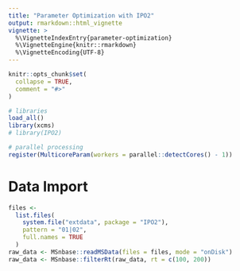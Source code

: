 ```yaml
---
title: "Parameter Optimization with IPO2"
output: rmarkdown::html_vignette
vignette: >
  %\VignetteIndexEntry{parameter-optimization}
  %\VignetteEngine{knitr::rmarkdown}
  %\VignetteEncoding{UTF-8}
---
```


```r
knitr::opts_chunk$set(
  collapse = TRUE,
  comment = "#>"
)
```

```r
# libraries
load_all()
library(xcms)
# library(IPO2)

# parallel processing
register(MulticoreParam(workers = parallel::detectCores() - 1))
```

# Data Import

```r
files <- 
  list.files(
    system.file("extdata", package = "IPO2"), 
    pattern = "01|02", 
    full.names = TRUE
  )
raw_data <- MSnbase::readMSData(files = files, mode = "onDisk")
raw_data <- MSnbase::filterRt(raw_data, rt = c(100, 200))
```

